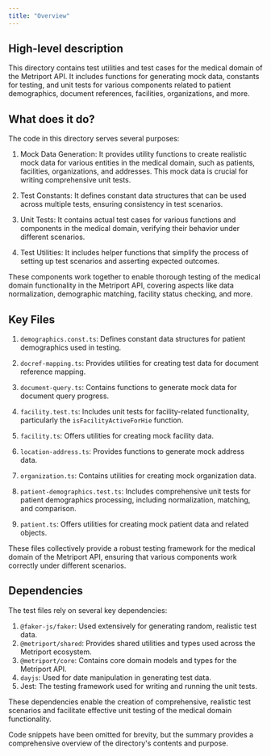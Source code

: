 ```yaml
---
title: "Overview"
---
```


## High-level description
This directory contains test utilities and test cases for the medical domain of the Metriport API. It includes functions for generating mock data, constants for testing, and unit tests for various components related to patient demographics, document references, facilities, organizations, and more.

## What does it do?
The code in this directory serves several purposes:

1. Mock Data Generation: It provides utility functions to create realistic mock data for various entities in the medical domain, such as patients, facilities, organizations, and addresses. This mock data is crucial for writing comprehensive unit tests.

2. Test Constants: It defines constant data structures that can be used across multiple tests, ensuring consistency in test scenarios.

3. Unit Tests: It contains actual test cases for various functions and components in the medical domain, verifying their behavior under different scenarios.

4. Test Utilities: It includes helper functions that simplify the process of setting up test scenarios and asserting expected outcomes.

These components work together to enable thorough testing of the medical domain functionality in the Metriport API, covering aspects like data normalization, demographic matching, facility status checking, and more.

## Key Files

1. `demographics.const.ts`: Defines constant data structures for patient demographics used in testing.

2. `docref-mapping.ts`: Provides utilities for creating test data for document reference mapping.

3. `document-query.ts`: Contains functions to generate mock data for document query progress.

4. `facility.test.ts`: Includes unit tests for facility-related functionality, particularly the `isFacilityActiveForHie` function.

5. `facility.ts`: Offers utilities for creating mock facility data.

6. `location-address.ts`: Provides functions to generate mock address data.

7. `organization.ts`: Contains utilities for creating mock organization data.

8. `patient-demographics.test.ts`: Includes comprehensive unit tests for patient demographics processing, including normalization, matching, and comparison.

9. `patient.ts`: Offers utilities for creating mock patient data and related objects.

These files collectively provide a robust testing framework for the medical domain of the Metriport API, ensuring that various components work correctly under different scenarios.

## Dependencies
The test files rely on several key dependencies:

1. `@faker-js/faker`: Used extensively for generating random, realistic test data.
2. `@metriport/shared`: Provides shared utilities and types used across the Metriport ecosystem.
3. `@metriport/core`: Contains core domain models and types for the Metriport API.
4. `dayjs`: Used for date manipulation in generating test data.
5. Jest: The testing framework used for writing and running the unit tests.

These dependencies enable the creation of comprehensive, realistic test scenarios and facilitate effective unit testing of the medical domain functionality.

Code snippets have been omitted for brevity, but the summary provides a comprehensive overview of the directory's contents and purpose.